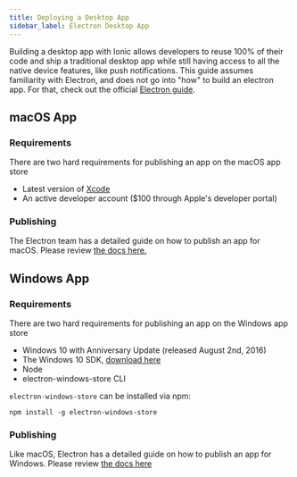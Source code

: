 ```yaml
---
title: Deploying a Desktop App
sidebar_label: Electron Desktop App
---
```


<head>
  <title>Building a Desktop Application for Windows and macOS App Stores</title>
  <meta
    name="description"
    content="Building an Ionic desktop application for Windows and macOS app stores lets you reuse 100% of your code. Learn more about deploying a desktop app with Ionic."
  />
</head>

Building a desktop app with Ionic allows developers to reuse 100% of their code and ship a traditional desktop app while still having access to all the native device features, like push notifications. This guide assumes familiarity with Electron, and does not go into "how" to build an electron app. For that, check out the official <a href="https://www.electronjs.org/docs/latest/tutorial/tutorial-first-app" target="_blank">Electron guide</a>.

## macOS App

### Requirements

There are two hard requirements for publishing an app on the macOS app store

- Latest version of [Xcode](https://itunes.apple.com/us/app/xcode/id497799835?mt=12)
- An active developer account ($100 through Apple's developer portal)

### Publishing

The Electron team has a detailed guide on how to publish an app for macOS. Please review [the docs here.](https://electronjs.org/docs/tutorial/mac-app-store-submission-guide)

## Windows App

### Requirements

There are two hard requirements for publishing an app on the Windows app store

- Windows 10 with Anniversary Update (released August 2nd, 2016)
- The Windows 10 SDK, [download here](https://developer.microsoft.com/en-us/windows/downloads/windows-10-sdk)
- Node
- electron-windows-store CLI

`electron-windows-store` can be installed via npm:

```shell
npm install -g electron-windows-store
```

### Publishing

Like macOS, Electron has a detailed guide on how to publish an app for Windows. Please review [the docs here](https://electronjs.org/docs/tutorial/windows-store-guide)

